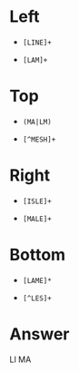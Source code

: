 # Left
  
  * `[LINE]+`
  
  * `[LAM]+`
  
# Top

  * `(MA|LM)`
  
  * `[^MESH]+`

# Right

  * `[ISLE]+`
  
  * `[MALE]+`
  
# Bottom

  * `[LAME]*`
  
  * `[^LES]+`  

# Answer

LI
MA